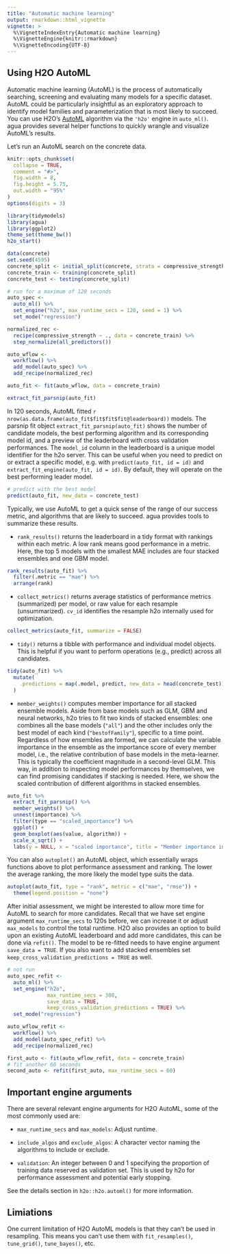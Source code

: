 ```yaml
---
title: "Automatic machine learning"
output: rmarkdown::html_vignette
vignette: >
  %\VignetteIndexEntry{Automatic machine learning}
  %\VignetteEngine{knitr::rmarkdown}
  %\VignetteEncoding{UTF-8}
---
```



## Using H2O AutoML

Automatic machine learning (AutoML) is the process of automatically searching, screening and evaluating many models for a specific dataset. AutoML could be particularly insightful as an exploratory approach to identify model families and parameterization that is most likely to succeed. You can use H2O's [AutoML](https://docs.h2o.ai/h2o/latest-stable/h2o-docs/automl.html) algorithm via the `'h2o'` engine in `auto_ml()`. agua provides several helper functions to quickly wrangle and visualize AutoML's results.

Let's run an AutoML search on the concrete data.

```r
knitr::opts_chunk$set(
  collapse = TRUE,
  comment = "#>",
  fig.width = 8,
  fig.height = 5.75,
  out.width = "95%"
)
options(digits = 3)
```

```r
library(tidymodels)
library(agua)
library(ggplot2)
theme_set(theme_bw())
h2o_start()

data(concrete)
set.seed(4595)
concrete_split <- initial_split(concrete, strata = compressive_strength)
concrete_train <- training(concrete_split)
concrete_test <- testing(concrete_split)

# run for a maximum of 120 seconds
auto_spec <-
  auto_ml() %>%
  set_engine("h2o", max_runtime_secs = 120, seed = 1) %>%
  set_mode("regression")

normalized_rec <-
  recipe(compressive_strength ~ ., data = concrete_train) %>%
  step_normalize(all_predictors())

auto_wflow <-
  workflow() %>%
  add_model(auto_spec) %>%
  add_recipe(normalized_rec)

auto_fit <- fit(auto_wflow, data = concrete_train)

extract_fit_parsnip(auto_fit)
```

In 120 seconds, AutoML fitted `r nrow(as.data.frame(auto_fit$fit$fit$fit@leaderboard))` models. The parsnip fit object `extract_fit_parsnip(auto_fit)` shows the number of candidate models, the best performing algorithm and its corresponding model id, and a preview
of the leaderboard with cross validation performances.  The `model_id` column in the leaderboard is a unique model identifier for the h2o server. This can be useful when you need to predict on or extract a specific model, e.g. with `predict(auto_fit, id = id)` and `extract_fit_engine(auto_fit, id = id)`. By default, they will operate on the best performing leader model.

```r
# predict with the best model
predict(auto_fit, new_data = concrete_test)
```

Typically, we use AutoML to get a quick sense of the range of our success metric, and algorithms that are likely to succeed. agua provides tools to summarize these results.

- `rank_results()` returns the leaderboard in a tidy format with rankings within each metric. A low rank means good performance in a metric. Here, the top 5 models with the smallest MAE includes are four stacked ensembles and one GBM model. 

```r
rank_results(auto_fit) %>%
  filter(.metric == "mae") %>%
  arrange(rank)
```


- `collect_metrics()` returns average statistics of performance metrics (summarized) per model, or raw value for each resample (unsummarized). `cv_id` identifies the resample h2o internally used for optimization.

```r
collect_metrics(auto_fit, summarize = FALSE)
```

- `tidy()` returns a tibble with performance and individual model objects. This is helpful if you want to perform operations (e.g., predict) across all candidates.

```r
tidy(auto_fit) %>%
  mutate(
    .predictions = map(.model, predict, new_data = head(concrete_test))
  )
```

- `member_weights()` computes member importance for all stacked ensemble models. Aside from base models such as GLM, GBM and neural networks, h2o tries to fit two kinds of stacked ensembles: one combines all the base models (`"all"`) and the other includes only the best model of each kind (`"bestofFamily"`), specific to a time point. Regardless of how ensembles are formed, we can calculate the variable importance in the ensemble as the importance score of every member model, i.e., the relative contribution of base models in the meta-learner. This is typically the coefficient magnitude in a second-level GLM. This way, in addition to inspecting model performances by themselves, we can find promising candidates if stacking is needed. Here, we show the scaled contribution of different algorithms in stacked ensembles.

```r
auto_fit %>%
  extract_fit_parsnip() %>%
  member_weights() %>%
  unnest(importance) %>%
  filter(type == "scaled_importance") %>%
  ggplot() +
  geom_boxplot(aes(value, algorithm)) +
  scale_x_sqrt() +
  labs(y = NULL, x = "scaled importance", title = "Member importance in stacked ensembles")
```


You can also `autoplot()` an AutoML object, which essentially wraps functions above to plot performance assessment and ranking. The lower the average ranking, the more likely the model type suits the data.

```r
autoplot(auto_fit, type = "rank", metric = c("mae", "rmse")) +
  theme(legend.position = "none")
```

After initial assessment, we might be interested to allow more time for AutoML to search for more candidates. Recall that we have set engine argument `max_runtime_secs` to 120s before, we can increase it or adjust `max_models` to control the total runtime. H2O also provides an option to build upon an existing AutoML leaderboard and add more candidates, this can be done via `refit()`. The model to be re-fitted needs to have engine argument `save_data = TRUE`. If you also want to add stacked ensembles set `keep_cross_validation_predictions = TRUE` as well. 

```r
# not run 
auto_spec_refit <-
  auto_ml() %>%
  set_engine("h2o", 
             max_runtime_secs = 300, 
             save_data = TRUE,
             keep_cross_validation_predictions = TRUE) %>%
  set_mode("regression")

auto_wflow_refit <-
  workflow() %>%
  add_model(auto_spec_refit) %>%
  add_recipe(normalized_rec)

first_auto <- fit(auto_wflow_refit, data = concrete_train)
# fit another 60 seconds 
second_auto <- refit(first_auto, max_runtime_secs = 60)
```



## Important engine arguments 

There are several relevant engine arguments for H2O AutoML, some of the most commonly used are: 

- `max_runtime_secs` and `max_models`: Adjust runtime.

- `include_algos` and `exclude_algos`: A character vector naming the algorithms to include or exclude. 

- `validation`: An integer between 0 and 1 specifying the proportion of training data reserved as validation set. This is used by h2o for performance assessment and potential early stopping.


See the details section in `h2o::h2o.automl()` for more information.



## Limiations 

One current limitation of H2O AutoML models is that they can't be used in resampling. This means you can't use them with `fit_resamples()`, `tune_grid()`, `tune_bayes()`, etc.
